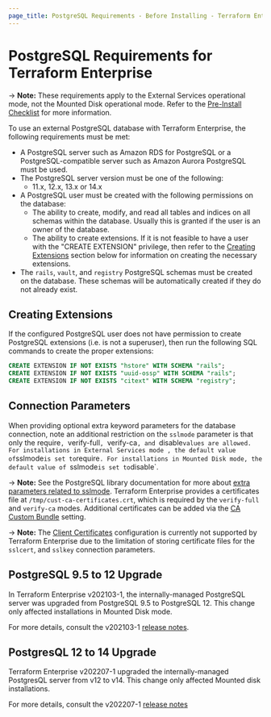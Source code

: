 ```yaml
---
page_title: PostgreSQL Requirements - Before Installing - Terraform Enterprise
---
```


# PostgreSQL Requirements for Terraform Enterprise

-> **Note:** These requirements apply to the External Services operational mode, not the Mounted Disk operational mode. Refer to the [Pre-Install Checklist](/enterprise/before-installing) for more information.

To use an external PostgreSQL database with Terraform Enterprise, the following
requirements must be met:

* A PostgreSQL server such as Amazon RDS for PostgreSQL or a PostgreSQL-compatible server such as Amazon Aurora PostgreSQL must be used.
* The PostgreSQL server version must be one of the following:
  * 11.x, 12.x, 13.x or 14.x
* A PostgreSQL user must be created with the following permissions on the database:
  * The ability to create, modify, and read all tables and indices on all schemas within the database. Usually this is granted if the user is an owner of the database.
  * The ability to create extensions. If it is not feasible to have a user with the "CREATE EXTENSION" privilege, then refer to the [Creating Extensions](#creating-extensions) section below for information on creating the necessary extensions.
* The `rails`, `vault`, and `registry` PostgreSQL schemas must be created on the database. These schemas will be automatically created if they do not already exist.

## Creating Extensions

If the configured PostgreSQL user does not have permission to create PostgreSQL extensions
(i.e. is not a superuser), then run the following SQL commands to create the proper extensions:

```sql
CREATE EXTENSION IF NOT EXISTS "hstore" WITH SCHEMA "rails";
CREATE EXTENSION IF NOT EXISTS "uuid-ossp" WITH SCHEMA "rails";
CREATE EXTENSION IF NOT EXISTS "citext" WITH SCHEMA "registry";
```

## Connection Parameters

When providing optional extra keyword parameters for the database connection,
note an additional restriction on the `sslmode` parameter is that only the
require`, `verify-full`, `verify-ca`, and `disable` values are allowed. For
installations in External Services mode , the default value of `sslmode` is set
to `require`. For installations in Mounted Disk mode, the default value of
`sslmode` is set to `disable`.

-> **Note:** See the PostgreSQL library documentation for more about [extra parameters related to sslmode](https://www.postgresql.org/docs/12/libpq-ssl.html). Terraform Enterprise provides a certificates file at `/tmp/cust-ca-certificates.crt`, which is required by the `verify-full` and `verify-ca` modes. Additional certificates can be added via the [CA Custom Bundle](/enterprise/install/interactive/installer#certificate-authority-ca-bundle) setting.

-> **Note:** The [Client Certificates](https://www.postgresql.org/docs/12/libpq-ssl.html) configuration is currently not supported by Terraform Enterprise due to the limitation of storing certificate files for the `sslcert`, and `sslkey` connection parameters.

## PostgreSQL 9.5 to 12 Upgrade

In Terraform Enterprise v202103-1, the internally-managed PostgreSQL server was upgraded from PostgreSQL 9.5 to PostgreSQL 12. This change only affected
installations in Mounted Disk mode.

For more details, consult the v202103-1 [release notes](../../releases/2021/v202103-1).

## PostgresQL 12 to 14 Upgrade

Terraform Enterprise v202207-1 upgraded the internally-managed PostgresQL server from v12 to v14. This change only affected Mounted disk installations.

For more details, consult the v202207-1 [release notes](../../releases/2022/v202207-1)
